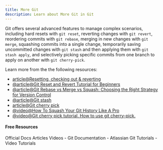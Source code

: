 ```yaml
---
title: More Git
description: Learn about More Git in Git
---
```

Git offers several advanced features to manage complex scenarios, including hard resets with `git reset`, reverting changes with `git revert`, reordering commits with `git rebase`, merging in new changes with `git merge`, squashing commits into a single change, temporarily saving uncommitted changes with `git stash` and then applying them with `git stash apply`, and selectively picking specific commits from one branch to apply on another with `git cherry-pick`.

Learn more from the the following resources:

- [article@Resetting, checking out & reverting](https://www.atlassian.com/git/tutorials/resetting-checking-out-and-reverting)
- [@article@Git Reset and Revert Tutorial for Beginners](https://www.datacamp.com/tutorial/git-reset-revert-tutorial)
- [@article@Git Rebase vs Merge vs Squash: Choosing the Right Strategy for Version Control](https://medium.com/@shikha.ritu17/git-rebase-vs-merge-vs-squash-choosing-the-right-strategy-for-version-control-a9c9bb97040e)
- [@article@Git stash](https://www.atlassian.com/git/tutorials/saving-changes/git-stash)
- [article@Git cherry pick](https://www.atlassian.com/git/tutorials/cherry-pick)
- [@video@How To Squash Your Git History Like A Pro](https://www.youtube.com/watch?v=RwvTrSm7zEY)
- [@video@Git cherry pick tutorial. How to use git cherry-pick.](https://www.youtube.com/watch?v=wIY824wWpu4)

#### Free Resources

<Tabs defaultValue="official">
<TabsList>
<TabsTrigger value="official">Official Docs</TabsTrigger>
<TabsTrigger value="article">Articles</TabsTrigger>
<TabsTrigger value="video">Videos</TabsTrigger>
</TabsList>

<TabsContent value="official">
<Note type="note" title="official">
- <Link href="https://git-scm.com/docs">Git Documentation</Link>
</Note>
</TabsContent>
<TabsContent value="article">
<Note type="note" title="article">
- <Link href="https://www.atlassian.com/git/tutorials">Atlassian Git Tutorials</Link>
</Note>
</TabsContent>
<TabsContent value="video">
<Note type="note" title="video">
- <Link href="https://www.youtube.com/results?search_query=git+more-git+tutorial">Video Tutorials</Link>
</Note>
</TabsContent>
</Tabs>
